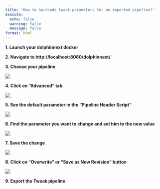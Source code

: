 ```yaml
---
title: 'How to hardcode tweak parameters for an imported pipeline?'
execute:
  echo: false
  warning: false
  message: false
format: html
---
```


**1. Launch your dolphinnext docker**

**2. Navigate to http://localhost:8080/dolphinnext/**

**3. Choose your pipeline**

![](https://ajeuwbhvhr.cloudimg.io/colony-recorder.s3.amazonaws.com/files/2023-08-10/6704ee6b-6b5c-4bb3-aa75-2c9f54fb6638/user_cropped_screenshot.jpeg?tl_px=0,302&br_px=859,783&force_format=png&width=560.0&wat_scale=50&wat=1&wat_opacity=0.7&wat_gravity=northwest&wat_url=https://colony-recorder.s3.us-west-1.amazonaws.com/images/watermarks/FB923C_standard.png&wat_pad=49,138)

**4. Click on "Advanced" tab**

![](https://ajeuwbhvhr.cloudimg.io/colony-recorder.s3.amazonaws.com/files/2023-08-10/7e3aa72e-ba86-4b9a-b8e1-b06b5162e167/user_cropped_screenshot.jpeg?tl_px=0,0&br_px=982,549&force_format=png&width=560.0&wat_scale=50&wat=1&wat_opacity=0.7&wat_gravity=northwest&wat_url=https://colony-recorder.s3.us-west-1.amazonaws.com/images/watermarks/FB923C_standard.png&wat_pad=176,134)

**5. See the default parameter in the "Pipeline Header Script"**

![](https://ajeuwbhvhr.cloudimg.io/colony-recorder.s3.amazonaws.com/files/2023-08-10/d2041520-2d8b-442f-90cf-ca5cf560038e/user_cropped_screenshot.jpeg?tl_px=20,0&br_px=1396,769&force_format=png&width=560.0&wat_scale=50&wat=1&wat_opacity=0.7&wat_gravity=northwest&wat_url=https://colony-recorder.s3.us-west-1.amazonaws.com/images/watermarks/FB923C_standard.png&wat_pad=261,109)

**6. Find the parameter you want to change  and set him to the new value**

![](https://ajeuwbhvhr.cloudimg.io/colony-recorder.s3.amazonaws.com/files/2023-08-10/a56aba35-3596-4b49-8a18-4bf59cf004e3/user_cropped_screenshot.jpeg?tl_px=22,0&br_px=1398,344&force_format=png&width=560.0&wat_scale=50&wat=1&wat_opacity=0.7&wat_gravity=northwest&wat_url=https://colony-recorder.s3.us-west-1.amazonaws.com/images/watermarks/FB923C_standard.png&wat_pad=306,41)

**7. Save the change**

![](https://ajeuwbhvhr.cloudimg.io/colony-recorder.s3.amazonaws.com/files/2023-08-10/778fdc13-704f-40bc-af3a-36df1c1ba9b8/user_cropped_screenshot.jpeg?tl_px=17,0&br_px=1092,600&force_format=png&width=560.0&wat_scale=50&wat=1&wat_opacity=0.7&wat_gravity=northwest&wat_url=https://colony-recorder.s3.us-west-1.amazonaws.com/images/watermarks/FB923C_standard.png&wat_pad=262,71)

**8. Click on "Overwrite" or "Save as New Revision" button**

![](https://ajeuwbhvhr.cloudimg.io/colony-recorder.s3.amazonaws.com/files/2023-08-10/246df795-f1a9-4456-97ea-47dbae9a782b/ascreenshot.jpeg?tl_px=514,89&br_px=1589,690&force_format=png&width=560.0&wat_scale=50&wat=1&wat_opacity=0.7&wat_gravity=northwest&wat_url=https://colony-recorder.s3.us-west-1.amazonaws.com/images/watermarks/FB923C_standard.png&wat_pad=261,138)

**9. Export the Tweak pipeline**


